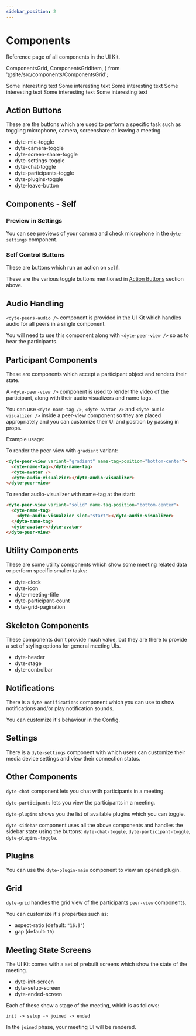 ```yaml
---
sidebar_position: 2
---
```


# Components

Reference page of all components in the UI Kit.

  ComponentsGrid,
  ComponentsGridItem,
} from '@site/src/components/ComponentsGrid';

<ComponentsGrid>
  <ComponentsGridItem title="Title" href="#action-buttons">Some interesting text</ComponentsGridItem>
  <ComponentsGridItem title="Title" href="#action-buttons">Some interesting text</ComponentsGridItem>
  <ComponentsGridItem title="Title" href="#action-buttons">Some interesting text</ComponentsGridItem>
  <ComponentsGridItem title="Title" href="#action-buttons">Some interesting text</ComponentsGridItem>
  <ComponentsGridItem title="Title" href="#action-buttons">Some interesting text</ComponentsGridItem>
  <ComponentsGridItem title="Title" href="#action-buttons">Some interesting text</ComponentsGridItem>
</ComponentsGrid>

## Action Buttons

These are the buttons which are used to perform a specific task such as toggling microphone, camera, screenshare or leaving a meeting.

- dyte-mic-toggle
- dyte-camera-toggle
- dyte-screen-share-toggle
- dyte-settings-toggle
- dyte-chat-toggle
- dyte-participants-toggle
- dyte-plugins-toggle
- dyte-leave-button

## Components - Self

### Preview in Settings

You can see previews of your camera and check microphone in the `dyte-settings` component.

### Self Control Buttons

These are buttons which run an action on `self`.

These are the various toggle buttons mentioned in [Action Buttons](#action-buttons) section above.

## Audio Handling

`<dyte-peers-audio />` component is provided in the UI Kit which handles audio for all peers in a single component.

You will need to use this component along with `<dyte-peer-view />` so as to hear the participants.

## Participant Components

These are components which accept a participant object and renders their state.

A `<dyte-peer-view />` component is used to render the video of the participant, along with their audio visualizers and name tags.

You can use `<dyte-name-tag />`, `<dyte-avatar />` and `<dyte-audio-visualizer />` inside a peer-view component so they are placed appropriately and you can customize their UI and position by passing in props.

Example usage:

To render the peer-view with `gradient` variant:

```html
<dyte-peer-view variant="gradient" name-tag-position="bottom-center">
  <dyte-name-tag></dyte-name-tag>
  <dyte-avatar />
  <dyte-audio-visualzier></dyte-audio-visualizer>
</dyte-peer-view>
```

To render audio-visualizer with name-tag at the start:

```html
<dyte-peer-view variant="solid" name-tag-position="bottom-center">
  <dyte-name-tag>
    <dyte-audio-visualzier slot="start"></dyte-audio-visualizer>
  </dyte-name-tag>
  <dyte-avatar></dyte-avatar>
</dyte-peer-view>
```

## Utility Components

These are some utility components which show some meeting related data or perform specific smaller tasks:

- dyte-clock
- dyte-icon
- dyte-meeting-title
- dyte-participant-count
- dyte-grid-pagination

## Skeleton Components

These components don't provide much value, but they are there to provide a set of styling options for general meeting UIs.

- dyte-header
- dyte-stage
- dyte-controlbar

## Notifications

There is a `dyte-notifications` component which you can use to show notifications and/or play notification sounds.

You can customize it's behaviour in the Config.

## Settings

There is a `dyte-settings` component with which users can customize their media device settings and view their connection status.

## Other Components

`dyte-chat` component lets you chat with participants in a meeting.

`dyte-participants` lets you view the participants in a meeting.

`dyte-plugins` shows you the list of available plugins which you can toggle.

`dyte-sidebar` component uses all the above components and handles the sidebar state using the buttons: `dyte-chat-toggle`, `dyte-participant-toggle`, `dyte-plugins-toggle`.

## Plugins

You can use the `dyte-plugin-main` component to view an opened plugin.

## Grid

`dyte-grid` handles the grid view of the participants `peer-view` components.

You can customize it's properties such as:

- aspect-ratio (default: `"16:9"`)
- gap (default: `10`)

## Meeting State Screens

The UI Kit comes with a set of prebuilt screens which show the state of the meeting.

- dyte-init-screen
- dyte-setup-screen
- dyte-ended-screen

Each of these show a stage of the meeting, which is as follows:

```
init -> setup -> joined -> ended
```

In the `joined` phase, your meeting UI will be rendered.
